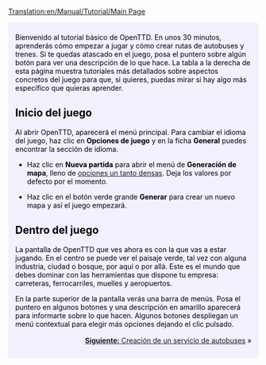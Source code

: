 [[Translation:en/Manual/Tutorial/Main Page]]

{{en/Tabs|5|1
|es/Manual/Tutorial/Inicio|1. Inicio<!--
-->|es/Manual/Tutorial/Autobuses|2. Autobuses<!--
-->|es/Manual/Tutorial/Trenes|3. Trenes<!--
-->|es/Manual/Tutorial/Aviones|4. Aviones<!--
-->|es/Manual/Tutorial/Fin|5. Final}}
<div style="padding:.5em 1em 1em 1em; border-top:none; background-color:#f1f2fe; color:#000;">
{{es/Manual/Tutorial/Inicio}}
Bienvenido al tutorial básico de OpenTTD. En unos 30 minutos, aprenderás cómo empezar a jugar y cómo crear rutas de autobuses y trenes. Si te quedas atascado en el juego, posa el puntero sobre algún botón para ver una descripción de lo que hace. La tabla a la derecha de esta página muestra tutoriales más detallados sobre aspectos concretos del juego para que, si quieres, puedas mirar si hay algo más específico que quieras aprender.

== Inicio del juego ==
{{en/Phototable|[[File:en/Manual/Menú Principal Open TTD 1.5.3.png|Menú principal de OpenTTD]]|Menú principal de OpenTTD.}}
Al abrir OpenTTD, aparecerá el menú principal. Para cambiar el idioma del juego, haz clic en '''Opciones de juego''' y en la ficha '''General''' puedes encontrar la sección de idioma.

* Haz clic en '''Nueva partida''' para abrir el menú de '''Generación de mapa''', lleno de [[es/Manual/Nueva partida|opciones un tanto densas]]. Deja los valores por defecto por el momento.

{{en/Phototable|[[File:es/Manual/Menú Generación de mapa.png]]|Menú de ''Generación de mapa''. Las cuatro imágenes en la parte superior permiten cambiar el tipo de clima. Dejaremos todas las opciones tal y como están para este tutorial.}}

*Haz clic en el botón verde grande '''Generar''' para crear un nuevo mapa y así el juego empezará.

==Dentro del juego==
{{en/Phototable|[[File:es/Manual/Tutorial/Juego inicial.png]]|Justo al empezar un nuevo juego.}}
La pantalla de OpenTTD que ves ahora es con la que vas a estar jugando. En el centro se puede ver el paisaje verde, tal vez con alguna industria, ciudad o bosque, por aquí o por allá. Este es el mundo que debes dominar con las herramientas que dispone tu empresa: carreteras, ferrocarriles, muelles y aeropuertos.

En la parte superior de la pantalla verás una barra de menús. Posa el puntero en algunos botones y una descripción en amarillo aparecerá para informarte sobre lo que hacen. Algunos botones despliegan un menú contextual para elegir más opciones dejando el clic pulsado.
<div style="text-align: right; margin-top: 1rem">[[es/Manual/Tutorial/Autobuses|'''Siguiente:''' Creación de un servicio de autobuses]] &raquo;</div>
</div>